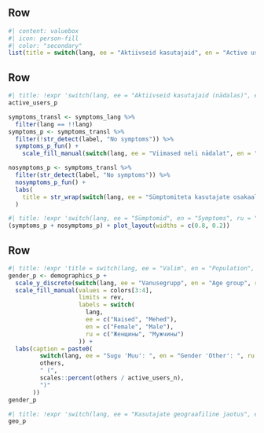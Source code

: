 ## Row {height=20%}

```r
#| content: valuebox
#| icon: person-fill
#| color: "secondary"
list(title = switch(lang, ee = "Aktiivseid kasutajaid", en = "Active users", ru = "Aктивные пользователи"), value = active_users_n)
```


## Row {height=55%}

```r
#| title: !expr 'switch(lang, ee = "Aktiivseid kasutajaid (nädalas)", en = "Active users (weekly)", ru = "Aктивные пользователи (в неделю)")'
active_users_p
```


```r
symptoms_transl <- symptoms_lang %>%
  filter(lang == !!lang)
symptoms_p <- symptoms_transl %>%
  filter(!str_detect(label, "No symptoms")) %>%
  symptoms_p_fun() +
    scale_fill_manual(switch(lang, ee = "Viimased neli nädalat", en = "Last four weeks", ru = "Последние четыре недели"), values = colors)
```


```r
nosymptoms_p <- symptoms_transl %>%
  filter(str_detect(label, "No symptoms")) %>%
  nosymptoms_p_fun() +
  labs(
    title = str_wrap(switch(lang, ee = "Sümptomiteta kasutajate osakaal", en = "Proportion of users with no symptoms", ru = "Доля пользователей без симптомов"), width = 15)
  )
```


```r
#| title: !expr 'switch(lang, ee = "Sümptomid", en = "Symptoms", ru = "Симптомы")'
(symptoms_p + nosymptoms_p) + plot_layout(widths = c(0.8, 0.2))
```


## Row

```r
#| title: !expr 'title = switch(lang, ee = "Valim", en = "Population", ru = "Выборка")'
gender_p <- demographics_p +
  scale_y_discrete(switch(lang, ee = "Vanusegrupp", en = "Age group", ru = "Возрастная группа")) +
  scale_fill_manual(values = colors[3:4],
                    limits = rev,
                    labels = switch(
                      lang,
                      ee = c("Naised", "Mehed"),
                      en = c("Female", "Male"),
                      ru = c("Женщины", "Мужчины")
                    )) +
  labs(caption = paste0(
         switch(lang, ee = "Sugu 'Muu': ", en = "Gender 'Other': ", ru = "Пол 'Другой': "),
         others,
         " (",
         scales::percent(others / active_users_n),
         ")"
       ))
gender_p
```


```r
#| title: !expr 'switch(lang, ee = "Kasutajate geograafiline jaotus", en = "Geographic distribution of users", ru = "Географическое распределение пользователей")'
geo_p
```

